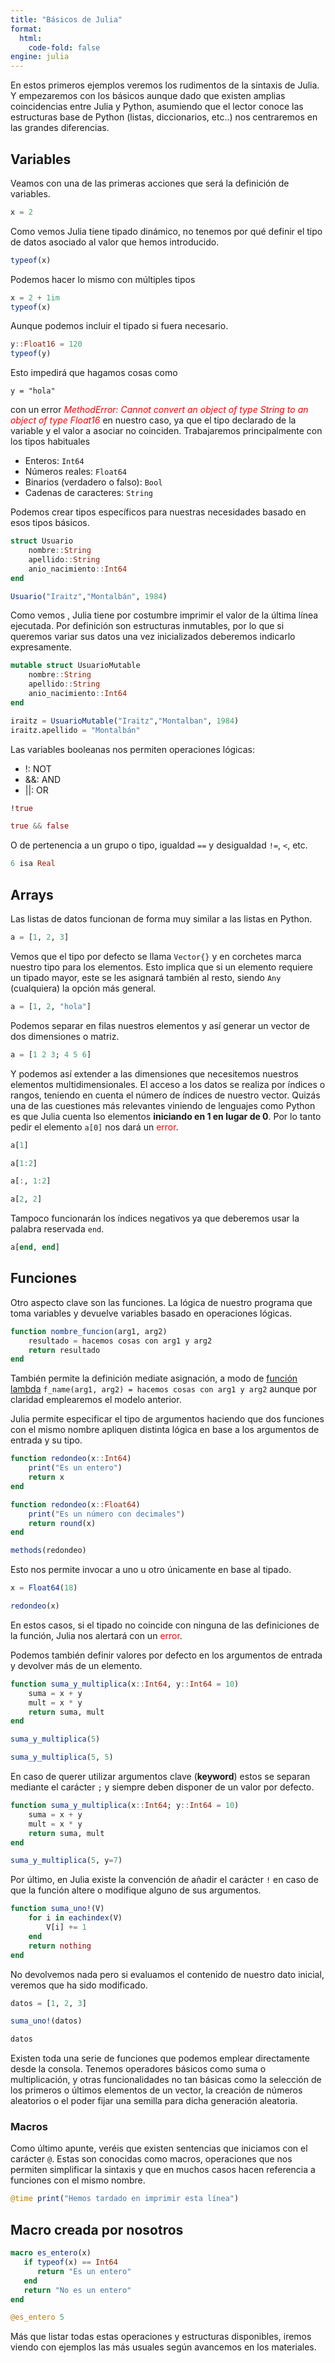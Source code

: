 ```yaml
---
title: "Básicos de Julia"
format:
  html:
    code-fold: false
engine: julia
---
```


En estos primeros ejemplos veremos los rudimentos de la sintaxis de Julia. Y empezaremos con los básicos aunque dado que existen amplias coincidencias entre Julia y Python, asumiendo que el lector conoce las estructuras base de Python (listas, diccionarios, etc..) nos centraremos en las grandes diferencias.

## Variables

Veamos con una de las primeras acciones que será la definición de variables.

```julia
x = 2
```

Como vemos Julia tiene tipado dinámico, no tenemos por qué definir el tipo de datos asociado al valor que hemos introducido.

```julia
typeof(x)
```

Podemos hacer lo mismo con múltiples tipos
```julia
x = 2 + 1im
typeof(x)
```

Aunque podemos incluir el tipado si fuera necesario.

```julia
y::Float16 = 120
typeof(y)
```

Esto impedirá que hagamos cosas como 

```
y = "hola"
```
con un error <span style="color:red">_MethodError: Cannot convert an object of type String to an object of type Float16_</span> en nuestro caso, ya que el tipo declarado de la variable y el valor a asociar no coinciden. Trabajaremos principalmente con los tipos habituales 

* Enteros: `Int64`
* Números reales: `Float64`
* Binarios (verdadero o falso): `Bool`
* Cadenas de caracteres: `String`

Podemos crear tipos específicos para nuestras necesidades basado en esos tipos básicos.
```julia
struct Usuario
    nombre::String
    apellido::String
    anio_nacimiento::Int64
end

Usuario("Iraitz","Montalbán", 1984)
```

Como vemos , Julia tiene por costumbre imprimir el valor de la última línea ejecutada. Por definición son estructuras inmutables, por lo que si queremos variar sus datos una vez inicializados deberemos indicarlo expresamente.

```julia
mutable struct UsuarioMutable
    nombre::String
    apellido::String
    anio_nacimiento::Int64
end

iraitz = UsuarioMutable("Iraitz","Montalban", 1984)
iraitz.apellido = "Montalbán"
```

Las variables booleanas nos permiten operaciones lógicas:

* !: NOT
* &&: AND
* ||: OR

```julia
!true
```

```julia
true && false
```

O de pertenencia a un grupo o tipo, igualdad `==` y desigualdad `!=`, `<`, etc.
```julia
6 isa Real
```

## Arrays

Las listas de datos funcionan de forma muy similar a las listas en Python.

```julia
a = [1, 2, 3]
```

Vemos que el tipo por defecto se llama `Vector{}` y en corchetes marca nuestro tipo para los elementos. Esto implica que si un elemento requiere un tipado mayor, este se les asignará también al resto, siendo `Any` (cualquiera) la opción más general. 

```julia
a = [1, 2, "hola"]
```

Podemos separar en filas nuestros elementos y así generar un vector de dos dimensiones o matriz.

```julia
a = [1 2 3; 4 5 6]
```

Y podemos así extender a las dimensiones que necesitemos nuestros elementos multidimensionales. El acceso a los datos se realiza por índices o rangos, teniendo en cuenta el número de índices de nuestro vector. Quizás una de las cuestiones más relevantes viniendo de lenguajes como Python es que Julia cuenta lso elementos **iniciando en 1 en lugar de 0**. Por lo tanto pedir el elemento `a[0]` nos dará un <span style="color:red">error</span>.

```julia
a[1]
```

```julia
a[1:2]
```
```julia
a[:, 1:2]
```

```julia
a[2, 2]
```

Tampoco funcionarán los índices negativos ya que deberemos usar la palabra reservada `end`.
```julia
a[end, end]
```


## Funciones

Otro aspecto clave son las funciones. La lógica de nuestro programa que toma variables y devuelve variables basado en operaciones lógicas.

```julia
function nombre_funcion(arg1, arg2)
    resultado = hacemos cosas con arg1 y arg2
    return resultado
end
```

También permite la definición mediate asignación, a modo de [función lambda](https://ellibrodepython.com/lambda-python) `f_name(arg1, arg2) = hacemos cosas con arg1 y arg2` aunque por claridad emplearemos el modelo anterior.

Julia permite especificar el tipo de argumentos haciendo que dos funciones con el mismo nombre apliquen distinta lógica en base a los argumentos de entrada y su tipo.

```julia
function redondeo(x::Int64)
    print("Es un entero")
    return x
end

function redondeo(x::Float64)
    print("Es un número con decimales")
    return round(x)
end

methods(redondeo)
```

Esto nos permite invocar a uno u otro únicamente en base al tipado.

```julia
x = Float64(18)

redondeo(x)
```

En estos casos, si el tipado no coincide con ninguna de las definiciones de la función, Julia nos alertará con un <span style="color:red">error</span>.

Podemos también definir valores por defecto en los argumentos de entrada y devolver más de un elemento.

```julia
function suma_y_multiplica(x::Int64, y::Int64 = 10)
    suma = x + y
    mult = x * y
    return suma, mult
end

suma_y_multiplica(5)
```

```julia
suma_y_multiplica(5, 5)
```

En caso de querer utilizar argumentos clave (**keyword**) estos se separan mediante el carácter `;` y siempre deben disponer de un valor por defecto.

```julia
function suma_y_multiplica(x::Int64; y::Int64 = 10)
    suma = x + y
    mult = x * y
    return suma, mult
end

suma_y_multiplica(5, y=7)
```

Por último, en Julia existe la convención de añadir el carácter `!` en caso de que la función altere o modifique alguno de sus argumentos.

```julia
function suma_uno!(V)
    for i in eachindex(V)
        V[i] += 1
    end
    return nothing
end
```

No devolvemos nada pero si evaluamos el contenido de nuestro dato inicial, veremos que ha sido modificado.

```julia
datos = [1, 2, 3]

suma_uno!(datos)

datos
```

Existen toda una serie de funciones que podemos emplear directamente desde la consola. Tenemos operadores básicos como suma o multiplicación, y otras funcionalidades no tan básicas como la selección de los primeros o últimos elementos de un vector, la creación de números aleatorios o el poder fijar una semilla para dicha generación aleatoria. 

### Macros

Como último apunte, veréis que existen sentencias que iniciamos con el carácter `@`. Estas son conocidas como macros, operaciones que nos permiten simplificar la sintaxis y que en muchos casos hacen referencia a funciones con el mismo nombre.

```julia
@time print("Hemos tardado en imprimir esta línea")
```

::: {.callout-tip collapse="true"}
# Macro creada por nosotros
```julia
macro es_entero(x)
   if typeof(x) == Int64  
      return "Es un entero"
   end
   return "No es un entero"
end

@es_entero 5
```
:::

Más que listar todas estas operaciones y estructuras disponibles, iremos viendo con ejemplos las más usuales según avancemos en los materiales.